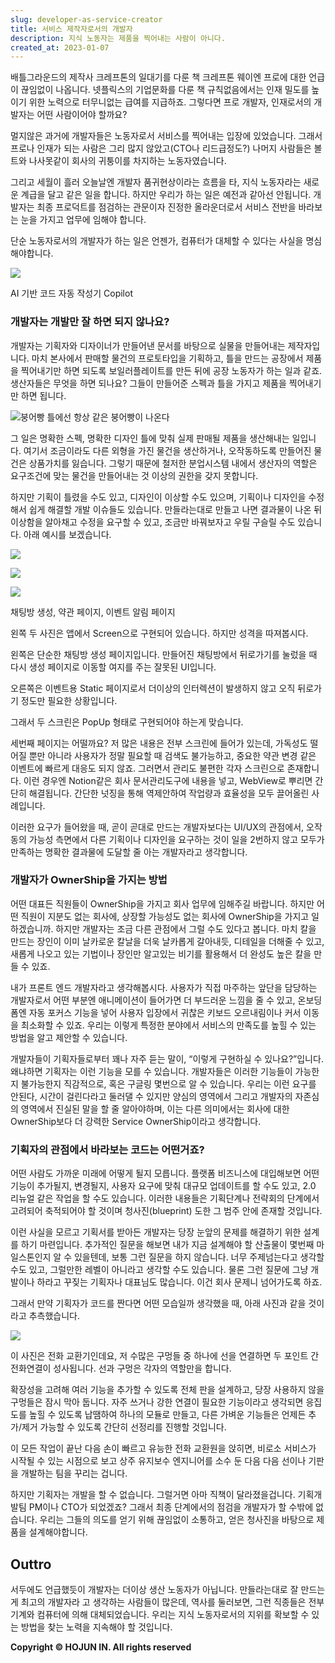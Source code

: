 ```yaml
---
slug: developer-as-service-creator
title: 서비스 제작자로서의 개발자
description: 지식 노동자는 제품을 찍어내는 사람이 아니다.
created_at: 2023-01-07
---
```


배틀그라운드의 제작사 크레프톤의 일대기를 다룬 책 크레프톤 웨이엔 프로에 대한 언급이 끊임없이 나옵니다. 넷플릭스의 기업문화를 다룬 책
규칙없음에서는 인재 밀도를 높이기 위한 노력으로 터무니없는 급여를 지급하죠. 그렇다면 프로 개발자, 인재로서의 개발자는 어떤 사람이어야
할까요?

멀지않은 과거에 개발자들은 노동자로서 서비스를 찍어내는 입장에 있었습니다. 그래서 프로나 인재가 되는 사람은 그리 많지 않았고(CTO나
리드급정도?) 나머지 사람들은 볼트와 나사못같이 회사의 귀퉁이를 차지하는 노동자였습니다.

그리고 세월이 흘러 오늘날엔 개발자 품귀현상이라는 흐름을 타, 지식 노동자라는 새로운 계급을 달고 같은 일을 합니다. 하지만 우리가 하는
일은 예전과 같아선 안됩니다. 개발자는 최종 프로덕트를 점검하는 관문이자 진정한 올라운더로서 서비스 전반을 바라보는 눈을 가지고 업무에
임해야 합니다.

단순 노동자로서의 개발자가 하는 일은 언젠가, 컴퓨터가 대체할 수 있다는 사실을 명심해야합니다.

![](http://t1.daumcdn.net/brunch/service/user/aVyy/image/347impThd_-Ld4BgkGncfe2TvJM.png)

AI 기반 코드 자동 작성기 Copilot

### 개발자는 개발만 잘 하면 되지 않나요?

개발자는 기획자와 디자이너가 만들어낸 문서를 바탕으로 실물을 만들어내는 제작자입니다. 마치 본사에서 판매할 물건의 프로토타입을 기획하고,
틀을 만드는 공장에서 제품을 찍어내기만 하면 되도록 보일러플레이트를 만든 뒤에 공장 노동자가 하는 일과 같죠. 생산자들은 무엇을 하면
되나요? 그들이 만들어준 스펙과 틀을 가지고 제품을 찍어내기만 하면 됩니다.

![](http://t1.daumcdn.net/brunch/service/user/aVyy/image/yVN_JcIO3MGr1IXh_9vHVMXLNgE.jpg)붕어빵
틀에선 항상 같은 붕어빵이 나온다

그 일은 명확한 스펙, 명확한 디자인 틀에 맞춰 실제 판매될 제품을 생산해내는 일입니다. 여기서 조금이라도 다른 외형을 가진 물건을
생산하거나, 오작동하도록 만들어진 물건은 상품가치를 잃습니다. 그렇기 때문에 철저한 분업시스템 내에서 생산자의 역할은 요구조건에 맞는 물건을
만들어내는 것 이상의 권한을 갖지 못합니다.

하지만 기획이 틀렸을 수도 있고, 디자인이 이상할 수도 있으며, 기획이나 디자인을 수정해서 쉽게 해결할 개발 이슈들도 있습니다. 만들라는대로
만들고 나면 결과물이 나온 뒤 이상함을 알아채고 수정을 요구할 수 있고, 조금만 바꿔보자고 우릴 구슬릴 수도 있습니다. 아래 예시를
보겠습니다.

![](http://t1.daumcdn.net/brunch/service/user/aVyy/image/2l1KJOh9HJHbusLbNxgcSvStmIk.png)

![](http://t1.daumcdn.net/brunch/service/user/aVyy/image/tyhQilpZgIieXzT6mg4Zqlu8Nfk.jpeg)

![](http://t1.daumcdn.net/brunch/service/user/aVyy/image/OcgtCub6NJpeehgreRJ7byKtm8k.png)

채팅방 생성, 약관 페이지, 이벤트 알림 페이지

왼쪽 두 사진은 앱에서 Screen으로 구현되어 있습니다. 하지만 성격을 따져봅시다.

왼쪽은 단순한 채팅방 생성 페이지입니다. 만들어진 채팅방에서 뒤로가기를 눌렀을 때 다시 생성 페이지로 이동할 여지를 주는 잘못된 UI입니다.

오른쪽은 이벤트용 Static 페이지로서 더이상의 인터렉션이 발생하지 않고 오직 뒤로가기 정도만 필요한 상황입니다.

그래서 두 스크린은 PopUp 형태로 구현되어야 하는게 맞습니다.

세번째 페이지는 어떨까요? 저 많은 내용은 전부 스크린에 들어가 있는데, 가독성도 떨어질 뿐만 아니라 사용자가 정말 필요할 때 검색도
불가능하고, 중요한 약관 변경 같은 이벤트에 빠르게 대응도 되지 않죠. 그러면서 관리도 불편한 각자 스크린으로 존재합니다. 이런 경우엔
Notion같은 회사 문서관리도구에 내용을 넣고, WebView로 뿌리면 간단히 해결됩니다. 간단한 넛징을 통해 역제안하여 작업량과 효율성을
모두 끌어올린 사례입니다.

이러한 요구가 들어왔을 때, 곧이 곧대로 만드는 개발자보다는 UI/UX의 관점에서, 오작동의 가능성 측면에서 다른 기획이나 디자인을 요구하는
것이 일을 2번하지 않고 모두가 만족하는 명확한 결과물에 도달할 줄 아는 개발자라고 생각합니다.

### 개발자가 OwnerShip을 가지는 방법

어떤 대표든 직원들이 OwnerShip을 가지고 회사 업무에 임해주길 바랍니다. 하지만 어떤 직원이 지분도 없는 회사에, 상장할 가능성도
없는 회사에 OwnerShip을 가지고 일하겠습니까. 하지만 개발자는 조금 다른 관점에서 그럴 수도 있다고 봅니다. 마치 칼을 만드는 장인이
이미 날카로운 칼날을 더욱 날카롭게 갈아내듯, 디테일을 더해줄 수 있고, 새롭게 나오고 있는 기법이나 장인만 알고있는 비기를 활용해서 더
완성도 높은 칼을 만들 수 있죠.

내가 프론트 엔드 개발자라고 생각해봅시다. 사용자가 직접 마주하는 앞단을 담당하는 개발자로서 어떤 부분엔 애니메이션이 들어가면 더 부드러운
느낌을 줄 수 있고, 온보딩 폼엔 자동 포커스 기능을 넣어 사용자 입장에서 귀찮은 키보드 오르내림이나 커서 이동을 최소화할 수 있죠. 우리는
이렇게 특정한 분야에서 서비스의 만족도를 높힐 수 있는 방법을 알고 제안할 수 있습니다.

개발자들이 기획자들로부터 꽤나 자주 듣는 말이, “이렇게 구현하실 수 있나요?”입니다. 왜냐하면 기획자는 이런 기능을 모를 수 있습니다.
개발자들은 이러한 기능들이 가능한지 불가능한지 직감적으로, 혹은 구글링 몇번으로 알 수 있습니다. 우리는 이런 요구를 안된다, 시간이
걸린다라고 둘러댈 수 있지만 양심의 영역에서 그리고 개발자의 자존심의 영역에서 진실된 말을 할 줄 알아야하며, 이는 다른 의미에서는 회사에
대한 OwnerShip보다 더 강력한 Service OwnerShip이라고 생각합니다.

### 기획자의 관점에서 바라보는 코드는 어떤거죠?

어떤 사람도 가까운 미래에 어떻게 될지 모릅니다. 플랫폼 비즈니스에 대입해보면 어떤 기능이 추가될지, 변경될지, 사용자 요구에 맞춰 대규모
업데이트를 할 수도 있고, 2.0 리뉴얼 같은 작업을 할 수도 있습니다. 이러한 내용들은 기획단계나 전략회의 단계에서 고려되어 축적되어야 할
것이며 청사진(blueprint) 도한 그 범주 안에 존재할 것입니다.

이런 사실을 모르고 기획서를 받아든 개발자는 당장 눈앞의 문제를 해결하기 위한 설계를 하기 마련입니다. 추가적인 질문을 해보면 내가 지금
설계해야 할 산출물이 몇번째 마일스톤인지 알 수 있을텐데, 보통 그런 질문을 하지 않습니다. 너무 주제넘는다고 생각할 수도 있고, 그럴만한
레벨이 아니라고 생각할 수도 있습니다. 물론 그런 질문에 그냥 개발이나 하라고 꾸짖는 기획자나 대표님도 많습니다. 이건 회사 문제니
넘어가도록 하죠.

그래서 만약 기획자가 코드를 짠다면 어떤 모습일까 생각했을 때, 아래 사진과 같을 것이라고 추측했습니다.

![](http://t1.daumcdn.net/brunch/service/user/aVyy/image/ZuvywYG_2Z-WEOvEREcaAKWXclk.jpg)

이 사진은 전화 교환기인데요, 저 수많은 구멍들 중 하나에 선을 연결하면 두 포인트 간 전화연결이 성사됩니다. 선과 구멍은 각자의 역할만을
합니다.

확장성을 고려해 여러 기능을 추가할 수 있도록 전체 판을 설계하고, 당장 사용하지 않을 구멍들은 잠시 막아 둡니다. 자주 쓰거나 강한 연결이
필요한 기능이라고 생각되면 응집도를 높힐 수 있도록 납땜하여 하나의 모듈로 만들고, 다른 가벼운 기능들은 언제든 추가/제거 가능할 수 있도록
간단히 선정리를 진행할 것입니다.

이 모든 작업이 끝난 다음 손이 빠르고 유능한 전화 교환원을 앉히면, 비로소 서비스가 시작될 수 있는 시점으로 보고 상주 유지보수 엔지니어를
소수 둔 다음 다음 선이나 기판을 개발하는 팀을 꾸리는 겁니다.

하지만 기획자는 개발을 할 수 없습니다. 그럴거면 아마 직책이 달라졌을겁니다. 기획개발팀 PM이나 CTO가 되었겠죠? 그래서 최종 단계에서의
점검을 개발자가 할 수밖에 없습니다. 우리는 그들의 의도를 얻기 위해 끊임없이 소통하고, 얻은 청사진을 바탕으로 제품을 설계해야합니다.

## Outtro

서두에도 언급했듯이 개발자는 더이상 생산 노동자가 아닙니다. 만들라는대로 잘 만드는게 최고의 개발자라 고 생각하는 사람들이 많은데, 역사를
둘러보면, 그런 직종들은 전부 기계와 컴퓨터에 의해 대체되었습니다. 우리는 지식 노동자로서의 지위를 확보할 수 있는 방법을 찾는 노력을
지속해야 할 것입니다.


**Copyright © HOJUN IN. All rights reserved**